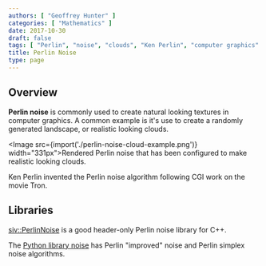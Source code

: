 ```yaml
---
authors: [ "Geoffrey Hunter" ]
categories: [ "Mathematics" ]
date: 2017-10-30
draft: false
tags: [ "Perlin", "noise", "clouds", "Ken Perlin", "computer graphics" ]
title: Perlin Noise
type: page
---
```



## Overview

**Perlin noise** is commonly used to create natural looking textures in computer graphics. A common example is it's use to create a randomly generated landscape, or realistic looking clouds.

<Image src={import('./perlin-noise-cloud-example.png')} width="331px">Rendered Perlin noise that has been configured to make realistic looking clouds.</Image>

Ken Perlin invented the Perlin noise algorithm following CGI work on the movie Tron.

## Libraries

<a href="https://github.com/Reputeless/PerlinNoise">siv::PerlinNoise</a> is a good header-only Perlin noise library for C++.

The <a href="https://pypi.python.org/pypi/noise/">Python library noise</a> has Perlin "improved" noise and Perlin simplex noise algorithms.
